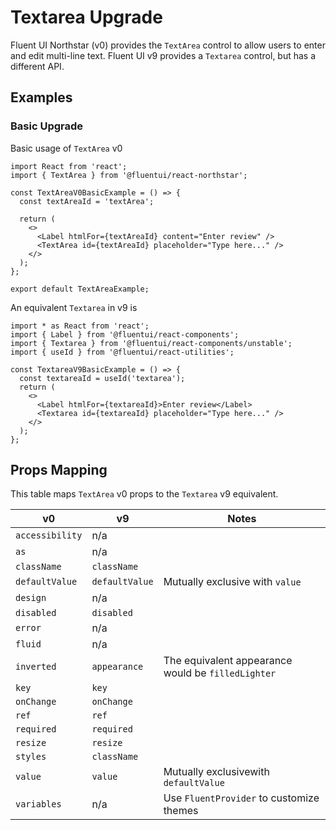 
<Meta title="Concepts/Upgrading/from v0/Components/Textarea Upgrade" />

# Textarea Upgrade

Fluent UI Northstar (v0) provides the `TextArea` control to allow users to enter and edit multi-line text. Fluent UI v9 provides a `Textarea` control, but has a different API.

## Examples

### Basic Upgrade

Basic usage of `TextArea` v0

```tsx
import React from 'react';
import { TextArea } from '@fluentui/react-northstar';

const TextAreaV0BasicExample = () => {
  const textAreaId = 'textArea';

  return (
    <>
      <Label htmlFor={textAreaId} content="Enter review" />
      <TextArea id={textAreaId} placeholder="Type here..." />
    </>
  );
};

export default TextAreaExample;
```

An equivalent `Textarea` in v9 is

```tsx
import * as React from 'react';
import { Label } from '@fluentui/react-components';
import { Textarea } from '@fluentui/react-components/unstable';
import { useId } from '@fluentui/react-utilities';

const TextareaV9BasicExample = () => {
  const textareaId = useId('textarea');
  return (
    <>
      <Label htmlFor={textareaId}>Enter review</Label>
      <Textarea id={textareaId} placeholder="Type here..." />
    </>
  );
};
```

## Props Mapping

This table maps `TextArea` v0 props to the `Textarea` v9 equivalent.

| v0              | v9             | Notes                                              |
| --------------- | -------------- | -------------------------------------------------- |
| `accessibility` | n/a            |                                                    |
| `as`            | n/a            |                                                    |
| `className`     | `className`    |                                                    |
| `defaultValue`  | `defaultValue` | Mutually exclusive with `value`                    |
| `design`        | n/a            |                                                    |
| `disabled`      | `disabled`     |                                                    |
| `error`         | n/a            |                                                    |
| `fluid`         | n/a            |                                                    |
| `inverted`      | `appearance`   | The equivalent appearance would be `filledLighter` |
| `key`           | `key`          |                                                    |
| `onChange`      | `onChange`     |                                                    |
| `ref`           | `ref`          |                                                    |
| `required`      | `required`     |                                                    |
| `resize`        | `resize`       |                                                    |
| `styles`        | `className`    |                                                    |
| `value`         | `value`        | Mutually exclusivewith `defaultValue`              |
| `variables`     | n/a            | Use `FluentProvider` to customize themes           |
